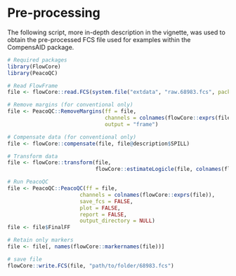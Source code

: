 # Pre-processing
The following script, more in-depth description in the vignette, was used to obtain the pre-processed FCS file used for examples within the CompensAID package.
```r
# Required packages
library(FlowCore)
library(PeacoQC)

# Read FlowFrame
file <- flowCore::read.FCS(system.file("extdata", "raw.68983.fcs", package = "CompensAID"))

# Remove margins (for conventional only)
file <- PeacoQC::RemoveMargins(ff = file,
                               channels = colnames(flowCore::exprs(file)),
                               output = "frame")

# Compensate data (for conventional only)
file <- flowCore::compensate(file, file@description$SPILL)

# Transform data 
file <- flowCore::transform(file,
                            flowCore::estimateLogicle(file, colnames(flowCore::keyword(file)$SPILL)))

# Run PeacoQC
file <- PeacoQC::PeacoQC(ff = file,
                       channels = colnames(flowCore::exprs(file)),
                       save_fcs = FALSE,
                       plot = FALSE,
                       report = FALSE,
                       output_directory = NULL)
file <- file$FinalFF

# Retain only markers
file <- file[, names(flowCore::markernames(file))]

# save file
flowCore::write.FCS(file, "path/to/folder/68983.fcs")
```
